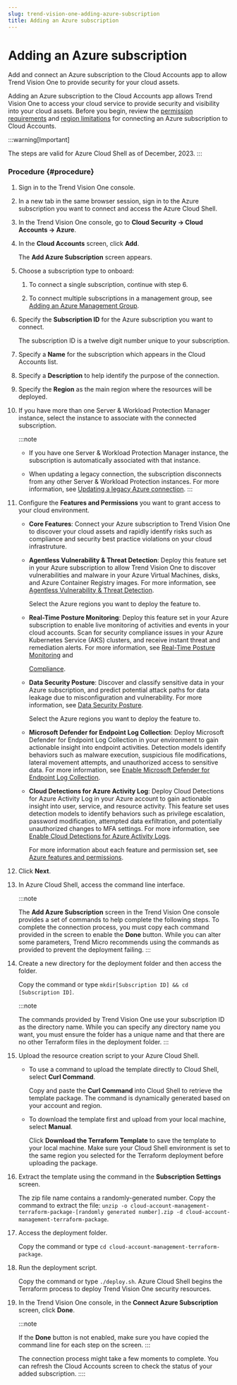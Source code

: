 ```yaml
---
slug: trend-vision-one-adding-azure-subscription
title: Adding an Azure subscription
---
```

# Adding an Azure subscription

Add and connect an Azure subscription to the Cloud Accounts app to allow Trend Vision One to provide security for your cloud assets.

Adding an Azure subscription to the Cloud Accounts app allows Trend Vision One to access your cloud service to provide security and visibility into your cloud assets. Before you begin, review the [permission requirements](azure-required-granted-permissions.mdx) and [region limitations](azure-supported-regions-limitations.mdx) for connecting an Azure subscription to Cloud Accounts.

:::warning[Important]

The steps are valid for Azure Cloud Shell as of December, 2023.
:::

### Procedure {#procedure}

1.  Sign in to the Trend Vision One console.

2.  In a new tab in the same browser session, sign in to the Azure subscription you want to connect and access the Azure Cloud Shell.

3.  In the Trend Vision One console, go to **Cloud Security → Cloud Accounts → Azure**.

4.  In the **Cloud Accounts** screen, click **Add**.

    The **Add Azure Subscription** screen appears.

5.  Choose a subscription type to onboard:

    1.  To connect a single subscription, continue with step 6.

    2.  To connect multiple subscriptions in a management group, see [Adding an Azure Management Group](adding-azure-management-group.mdx).

6.  Specify the **Subscription ID** for the Azure subscription you want to connect.

    The subscription ID is a twelve digit number unique to your subscription.

7.  Specify a **Name** for the subscription which appears in the Cloud Accounts list.

8.  Specify a **Description** to help identify the purpose of the connection.

9.  Specify the **Region** as the main region where the resources will be deployed.

10. If you have more than one Server & Workload Protection Manager instance, select the instance to associate with the connected subscription.

    :::note

    - If you have one Server & Workload Protection Manager instance, the subscription is automatically associated with that instance.

    - When updating a legacy connection, the subscription disconnects from any other Server & Workload Protection instances. For more information, see [Updating a legacy Azure connection](updating-legacy-azure-connection.mdx).
    :::

11. Configure the **Features and Permissions** you want to grant access to your cloud environment.

    - **Core Features**: Connect your Azure subscription to Trend Vision One to discover your cloud assets and rapidly identify risks such as compliance and security best practice violations on your cloud infrastruture.

    - **Agentless Vulnerability & Threat Detection**: Deploy this feature set in your Azure subscription to allow Trend Vision One to discover vulnerabilities and malware in your Azure Virtual Machines, disks, and Azure Container Registry images. For more information, see [Agentless Vulnerability & Threat Detection](agentless-vulnerability-threat.mdx).

      Select the Azure regions you want to deploy the feature to.

    - **Real-Time Posture Monitoring**: Deploy this feature set in your Azure subscription to enable live monitoring of activities and events in your cloud accounts. Scan for security compliance issues in your Azure Kubernetes Service (AKS) clusters, and receive instant threat and remediation alerts. For more information, see [Real-Time Posture Monitoring](real-time-threat-monitoring.mdx) and

      [Compliance](compliance.mdx).

    - **Data Security Posture**: Discover and classify sensitive data in your Azure subscription, and predict potential attack paths for data leakage due to misconfiguration and vulnerability. For more information, see [Data Security Posture](data-posture.mdx).

      Select the Azure regions you want to deploy the feature to.

    - **Microsoft Defender for Endpoint Log Collection**: Deploy Microsoft Defender for Endpoint Log Collection in your environment to gain actionable insight into endpoint activities. Detection models identify behaviors such as malware execution, suspicious file modifications, lateral movement attempts, and unauthorized access to sensitive data. For more information, see [Enable Microsoft Defender for Endpoint Log Collection](ms-defender-endpoint-log-collection.mdx).

    - **Cloud Detections for Azure Activity Log**: Deploy Cloud Detections for Azure Activity Log in your Azure account to gain actionable insight into user, service, and resource activity. This feature set uses detection models to identify behaviors such as privilege escalation, password modification, attempted data exfiltration, and potentially unauthorized changes to MFA settings. For more information, see [Enable Cloud Detections for Azure Activity Logs](azure-cloud-detection.mdx).

      For more information about each feature and permission set, see [Azure features and permissions](azure-features-permissions.mdx).

12. Click **Next**.

13. In Azure Cloud Shell, access the command line interface.

    :::note

    The **Add Azure Subscription** screen in the Trend Vision One console provides a set of commands to help complete the following steps. To complete the connection process, you must copy each command provided in the screen to enable the **Done** button. While you can alter some parameters, Trend Micro recommends using the commands as provided to prevent the deployment failing.
    :::

14. Create a new directory for the deployment folder and then access the folder.

    Copy the command or type `mkdir[Subscription ID] && cd [Subscription ID]`.

    :::note

    The commands provided by Trend Vision One use your subscription ID as the directory name. While you can specify any directory name you want, you must ensure the folder has a unique name and that there are no other Terraform files in the deployment folder.
    :::

15. Upload the resource creation script to your Azure Cloud Shell.

    - To use a command to upload the template directly to Cloud Shell, select **Curl Command**.

      Copy and paste the **Curl Command** into Cloud Shell to retrieve the template package. The command is dynamically generated based on your account and region.

    - To download the template first and upload from your local machine, select **Manual**.

      Click **Download the Terraform Template** to save the template to your local machine. Make sure your Cloud Shell environment is set to the same region you selected for the Terraform deployment before uploading the package.

16. Extract the template using the command in the **Subscription Settings** screen.

    The zip file name contains a randomly-generated number. Copy the command to extract the file: `unzip -o cloud-account-management-terraform-package-[randomly generated number].zip -d cloud-account-management-terraform-package`.

17. Access the deployment folder.

    Copy the command or type `cd cloud-account-management-terraform-package`.

18. Run the deployment script.

    Copy the command or type `./deploy.sh`. Azure Cloud Shell begins the Terraform process to deploy Trend Vision One security resources.

19. In the Trend Vision One console, in the **Connect Azure Subscription** screen, click **Done**.

    :::note

    If the **Done** button is not enabled, make sure you have copied the command line for each step on the screen.
    :::

    The connection process might take a few moments to complete. You can refresh the Cloud Accounts screen to check the status of your added subscription.
::::
